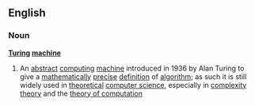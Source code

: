 ==English==
===Noun===
'''[[Turing]] [[machine]]'''
{{wikipedia}}
# {{computing}} An [[abstract]] [[computing]] [[machine]] introduced in 1936 by Alan Turing to give a [[mathematically]] [[precise]] [[definition]] of [[algorithm]]; as such it is still widely used in [[theoretical]] [[computer science]], especially in [[complexity theory]] and the [[theory of computation]]